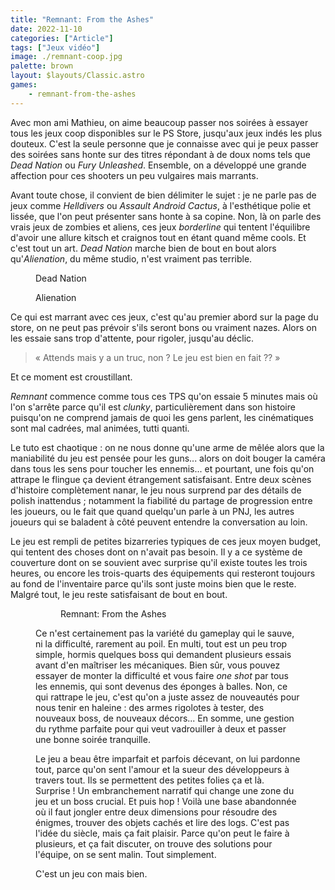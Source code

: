 ```yaml
---
title: "Remnant: From the Ashes"
date: 2022-11-10
categories: ["Article"]
tags: ["Jeux vidéo"]
image: ./remnant-coop.jpg
palette: brown
layout: $layouts/Classic.astro
games:
	- remnant-from-the-ashes
---
```


Avec mon ami Mathieu, on aime beaucoup passer nos soirées à essayer tous les jeux coop disponibles sur le PS Store, jusqu'aux jeux indés les plus douteux. C'est la seule personne que je connaisse avec qui je peux passer des soirées sans honte sur des titres répondant à de doux noms tels que _Dead Nation_ ou _Fury Unleashed_. Ensemble, on a développé une grande affection pour ces shooters un peu vulgaires mais marrants.

Avant toute chose, il convient de bien délimiter le sujet : je ne parle pas de jeux comme _Helldivers_
ou _Assault Android Cactus_, à l'esthétique polie et lissée, que l'on peut présenter sans honte à sa
copine. Non, là on parle des vrais jeux de zombies et aliens, ces jeux _borderline_ qui tentent l'équilibre
d'avoir une allure kitsch et craignos tout en étant quand même cools. Et c'est tout un art. _Dead Nation_
marche bien de bout en bout alors qu'_Alienation_, du même studio, n'est vraiment pas terrible.


<Gallery wide>
	<Figure src={deadNation} alt="Capture d'écran du jeu">
		Dead Nation
	</Figure>
	<Figure src={alienation} alt="Capture d'écran du jeu">
		Alienation
	</Figure>
</Gallery>

Ce qui est marrant avec ces jeux, c'est qu'au premier abord sur la page du store, on ne peut pas prévoir s'ils seront bons ou vraiment nazes. Alors on les essaie sans trop d'attente, pour rigoler, jusqu'au déclic.

> « Attends mais y a un truc, non ? Le jeu est bien en fait ?? »

Et ce moment est croustillant.

_Remnant_ commence comme tous ces TPS qu'on essaie 5 minutes mais où l'on s'arrête parce qu'il est _clunky_, particulièrement dans son histoire puisqu'on ne comprend jamais de quoi les gens parlent, les cinématiques sont mal cadrées, mal animées, tutti quanti.

Le tuto est chaotique : on ne nous donne qu'une arme de mêlée alors que la maniabilité du jeu est pensée pour les guns... alors on doit bouger la caméra dans tous les sens pour toucher les ennemis... et pourtant, une fois qu'on attrape le flingue ça devient étrangement satisfaisant. Entre deux scènes d'histoire complètement nanar, le jeu nous surprend par des détails de polish inattendus ; notamment la fiabilité du partage de progression entre les joueurs, ou le fait que quand quelqu'un parle à un PNJ, les autres joueurs qui se baladent à côté peuvent entendre la conversation au loin.

Le jeu est rempli de petites bizarreries typiques de ces jeux moyen budget, qui tentent des choses dont on n'avait pas besoin. Il y a ce système de couverture dont on se souvient avec surprise qu'il existe toutes les trois heures, ou encore les trois-quarts des équipements qui resteront toujours au fond de l'inventaire parce qu'ils sont juste moins bien que le reste. Malgré tout, le jeu reste satisfaisant de bout en bout.


<Gallery wide>
	<Figure src={coop} />
	<Figure src={singed}>Remnant: From the Ashes</Figure>
</Gallery>

Ce n'est certainement pas la variété du gameplay qui le sauve, ni la difficulté, rarement au poil. En multi, tout est un peu trop simple, hormis quelques boss qui demandent plusieurs essais avant d'en maîtriser les mécaniques. Bien sûr, vous pouvez essayer de monter la difficulté et vous faire _one shot_ par tous les ennemis, qui sont devenus des éponges à balles. Non, ce qui rattrape le jeu, c'est qu'on a juste assez de nouveautés pour nous tenir en haleine : des armes rigolotes à tester, des nouveaux boss, de nouveaux décors... En somme, une gestion du rythme parfaite pour qui veut vadrouiller à deux et passer une bonne soirée tranquille.

Le jeu a beau être imparfait et parfois décevant, on lui pardonne tout, parce qu'on sent l'amour et la sueur des développeurs à travers tout. Ils se permettent des petites folies ça et là. Surprise ! Un embranchement narratif qui change une zone du jeu et un boss crucial. Et puis hop ! Voilà une base abandonnée où il faut jongler entre deux dimensions pour résoudre des énigmes, trouver des objets cachés et lire des logs. C'est pas l'idée du siècle, mais ça fait plaisir. Parce qu'on peut le faire à plusieurs, et ça fait discuter, on trouve des solutions pour l'équipe, on se sent malin. Tout simplement.

C'est un jeu con mais bien.
